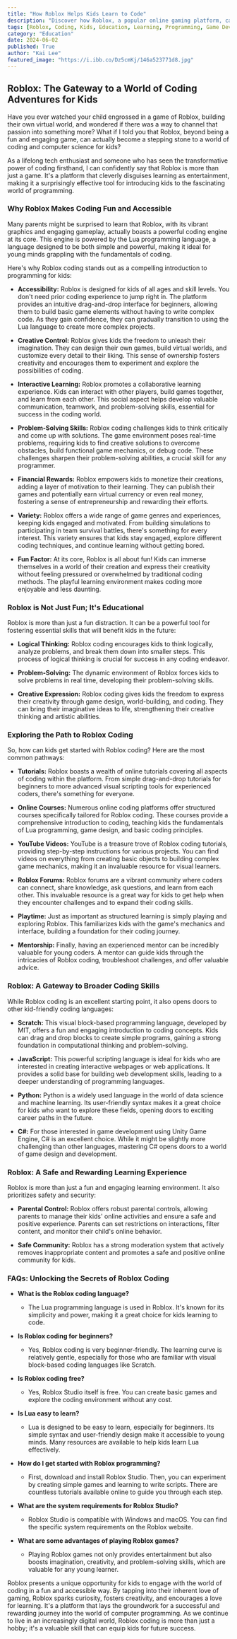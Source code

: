 ```yaml
---
title: "How Roblox Helps Kids Learn to Code"
description: "Discover how Roblox, a popular online gaming platform, can be a surprisingly effective tool for introducing kids to the world of coding. This blog post explores the advantages of Roblox coding, its accessibility, and how it can foster essential skills for future success."
tags: [Roblox, Coding, Kids, Education, Learning, Programming, Game Development, Technology, STEM, Lua]
category: "Education"
date: 2024-06-02
published: True
author: "Kai Lee"
featured_image: "https://i.ibb.co/Dz5cmKj/146a523771d8.jpg"
---
```


## Roblox: The Gateway to a World of Coding Adventures for Kids 

Have you ever watched your child engrossed in a game of Roblox, building their own virtual world, and wondered if there was a way to channel that passion into something more?  What if I told you that Roblox, beyond being a fun and engaging game, can actually become a stepping stone to a world of coding and computer science for kids? 

As a lifelong tech enthusiast and someone who has seen the transformative power of coding firsthand, I can confidently say that Roblox is more than just a game. It's a platform that cleverly disguises learning as entertainment, making it a surprisingly effective tool for introducing kids to the fascinating world of programming.

### Why Roblox Makes Coding Fun and Accessible

Many parents might be surprised to learn that Roblox, with its vibrant graphics and engaging gameplay, actually boasts a powerful coding engine at its core. This engine is powered by the Lua programming language, a language designed to be both simple and powerful, making it ideal for young minds grappling with the fundamentals of coding.

Here's why Roblox coding stands out as a compelling introduction to programming for kids:

* **Accessibility:**  Roblox is designed for kids of all ages and skill levels.  You don't need prior coding experience to jump right in.  The platform provides an intuitive drag-and-drop interface for beginners, allowing them to build basic game elements without having to write complex code.  As they gain confidence, they can gradually transition to using the Lua language to create more complex projects.

* **Creative Control:**  Roblox gives kids the freedom to unleash their imagination.  They can design their own games, build virtual worlds, and customize every detail to their liking. This sense of ownership fosters creativity and encourages them to experiment and explore the possibilities of coding.

* **Interactive Learning:**  Roblox promotes a collaborative learning experience.  Kids can interact with other players, build games together, and learn from each other.  This social aspect helps develop valuable communication, teamwork, and problem-solving skills, essential for success in the coding world.

* **Problem-Solving Skills:**  Roblox coding challenges kids to think critically and come up with solutions.  The game environment poses real-time problems, requiring kids to find creative solutions to overcome obstacles, build functional game mechanics, or debug code. These challenges sharpen their problem-solving abilities, a crucial skill for any programmer.

* **Financial Rewards:**  Roblox empowers kids to monetize their creations, adding a layer of motivation to their learning.  They can publish their games and potentially earn virtual currency or even real money, fostering a sense of entrepreneurship and rewarding their efforts.

* **Variety:**  Roblox offers a wide range of game genres and experiences, keeping kids engaged and motivated.  From building simulations to participating in team survival battles, there's something for every interest.  This variety ensures that kids stay engaged, explore different coding techniques, and continue learning without getting bored.

* **Fun Factor:**  At its core, Roblox is all about fun!  Kids can immerse themselves in a world of their creation and express their creativity without feeling pressured or overwhelmed by traditional coding methods. The playful learning environment makes coding more enjoyable and less daunting.

### Roblox is Not Just Fun; It's Educational

Roblox is more than just a fun distraction. It can be a powerful tool for fostering essential skills that will benefit kids in the future:

* **Logical Thinking:**  Roblox coding encourages kids to think logically, analyze problems, and break them down into smaller steps.  This process of logical thinking is crucial for success in any coding endeavor.

* **Problem-Solving:**  The dynamic environment of Roblox forces kids to solve problems in real time, developing their problem-solving skills.

* **Creative Expression:**  Roblox coding gives kids the freedom to express their creativity through game design, world-building, and coding.  They can bring their imaginative ideas to life, strengthening their creative thinking and artistic abilities.

### Exploring the Path to Roblox Coding

So, how can kids get started with Roblox coding?  Here are the most common pathways:

* **Tutorials:**  Roblox boasts a wealth of online tutorials covering all aspects of coding within the platform.  From simple drag-and-drop tutorials for beginners to more advanced visual scripting tools for experienced coders, there's something for everyone.

* **Online Courses:**  Numerous online coding platforms offer structured courses specifically tailored for Roblox coding.  These courses provide a comprehensive introduction to coding, teaching kids the fundamentals of Lua programming, game design, and basic coding principles.

* **YouTube Videos:**  YouTube is a treasure trove of Roblox coding tutorials, providing step-by-step instructions for various projects.  You can find videos on everything from creating basic objects to building complex game mechanics, making it an invaluable resource for visual learners.

* **Roblox Forums:**  Roblox forums are a vibrant community where coders can connect, share knowledge, ask questions, and learn from each other.  This invaluable resource is a great way for kids to get help when they encounter challenges and to expand their coding skills.

* **Playtime:**  Just as important as structured learning is simply playing and exploring Roblox.  This familiarizes kids with the game's mechanics and interface, building a foundation for their coding journey.

* **Mentorship:**  Finally, having an experienced mentor can be incredibly valuable for young coders.  A mentor can guide kids through the intricacies of Roblox coding, troubleshoot challenges, and offer valuable advice. 

###  Roblox: A Gateway to Broader Coding Skills

While Roblox coding is an excellent starting point, it also opens doors to other kid-friendly coding languages:

* **Scratch:**  This visual block-based programming language, developed by MIT, offers a fun and engaging introduction to coding concepts.  Kids can drag and drop blocks to create simple programs, gaining a strong foundation in computational thinking and problem-solving.

* **JavaScript:**  This powerful scripting language is ideal for kids who are interested in creating interactive webpages or web applications.  It provides a solid base for building web development skills, leading to a deeper understanding of programming languages.

* **Python:**  Python is a widely used language in the world of data science and machine learning.  Its user-friendly syntax makes it a great choice for kids who want to explore these fields, opening doors to exciting career paths in the future.

* **C#:**  For those interested in game development using Unity Game Engine, C# is an excellent choice.  While it might be slightly more challenging than other languages, mastering C# opens doors to a world of game design and development. 

###  Roblox: A Safe and Rewarding Learning Experience

Roblox is more than just a fun and engaging learning environment.  It also prioritizes safety and security:

* **Parental Control:**  Roblox offers robust parental controls, allowing parents to manage their kids' online activities and ensure a safe and positive experience.  Parents can set restrictions on interactions, filter content, and monitor their child's online behavior.

* **Safe Community:**  Roblox has a strong moderation system that actively removes inappropriate content and promotes a safe and positive online community for kids.

### FAQs:  Unlocking the Secrets of Roblox Coding

* **What is the Roblox coding language?**
    - The Lua programming language is used in Roblox.  It's known for its simplicity and power, making it a great choice for kids learning to code.

* **Is Roblox coding for beginners?**
    - Yes, Roblox coding is very beginner-friendly.  The learning curve is relatively gentle, especially for those who are familiar with visual block-based coding languages like Scratch. 

* **Is Roblox coding free?**
    - Yes, Roblox Studio itself is free.  You can create basic games and explore the coding environment without any cost.

* **Is Lua easy to learn?**
    - Lua is designed to be easy to learn, especially for beginners. Its simple syntax and user-friendly design make it accessible to young minds.  Many resources are available to help kids learn Lua effectively.

* **How do I get started with Roblox programming?**
    -  First, download and install Roblox Studio. Then,  you can experiment by creating simple games and learning to write scripts.  There are countless tutorials available online to guide you through each step.

* **What are the system requirements for Roblox Studio?**
    - Roblox Studio is compatible with Windows and macOS. You can find the specific system requirements on the Roblox website. 

* **What are some advantages of playing Roblox games?**
    - Playing Roblox games not only provides entertainment but also boosts imagination, creativity, and problem-solving skills, which are valuable for any young learner.

Roblox presents a unique opportunity for kids to engage with the world of coding in a fun and accessible way.  By tapping into their inherent love of gaming, Roblox sparks curiosity, fosters creativity, and encourages a love for learning. It's a platform that lays the groundwork for a successful and rewarding journey into the world of computer programming.  As we continue to live in an increasingly digital world, Roblox coding is more than just a hobby; it's a valuable skill that can equip kids for future success. 
